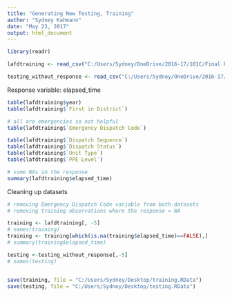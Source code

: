 ```yaml
---
title: "Generating New Testing, Training"
author: "Sydney Kahmann"
date: "May 23, 2017"
output: html_document
---
```


```r
library(readr)

lafdtraining <- read_csv("C:/Users/Sydney/OneDrive/2016-17/101C/Final Project/lafdtraining.csv", col_types = cols(`Incident Creation Time (GMT)` = col_character()))

testing_without_response <- read_csv("C:/Users/Sydney/OneDrive/2016-17/101C/Final Project/testing.without.response.txt", col_types = cols(`Incident Creation Time (GMT)` = col_character()))

```

Response variable: elapsed_time
```r
table(lafdtraining$year)
table(lafdtraining$`First in District`)

# all are emergencies so not helpful
table(lafdtraining$`Emergency Dispatch Code`)

table(lafdtraining$`Dispatch Sequence`)
table(lafdtraining$`Dispatch Status`)
table(lafdtraining$`Unit Type`)
table(lafdtraining$`PPE Level`)

# some NAs in the response
summary(lafdtraining$elapsed_time)
```

Cleaning up datasets
```r
# removing Emergency Dispatch Code variable from both datasets
# removing training observations where the response = NA

training <- lafdtraining[, -5]
# names(training)
training <- training[which(is.na(training$elapsed_time)==FALSE),]
# summary(training$elapsed_time)

testing <-testing_without_response[,-5]
# names(testing)


save(training, file = "C:/Users/Sydney/Desktop/training.RData")
save(testing, file = "C:/Users/Sydney/Desktop/testing.RData")
```

